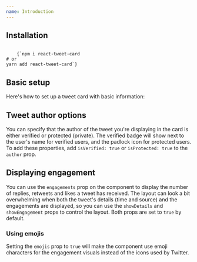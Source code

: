 ```yaml
---
name: Introduction
---
```



## Installation

<Code className="bash">
    {`npm i react-tweet-card
# or
yarn add react-tweet-card`}
</Code>

## Basic setup

Here's how to set up a tweet card with basic information:

<Playground>
    <Container>
        <TweetCard
            author={{ 
                name: 'randy', 
                username: 'randyfactory', 
                image: 'https://pbs.twimg.com/profile_images/1382083582752096262/xrx0PO8Z_400x400.jpg' 
            }}
            tweet={
                `how was “philosopher” ever a job lmao like was socrates sippin wine on a balcony somewhere drunkenly slurring shit like “to find urself, think for urself” with a crowd cheering underneath him like fuck yes socrates another banger this man will not miss`
            }
            time={new Date(2021, 2, 2, 21, 3)}
            source="Twitter for iPhone"
            permalink="https://twitter.com/randyfactory/status/1366841622495961091" // optional
            fitInsideContainer
        />
    </Container>
</Playground>

## Tweet author options

You can specify that the author of the tweet you're displaying in the card is either verified or protected (private). 
The verified badge will show next to the user's name for verified users, and the padlock icon for protected users.
To add these properties, add `isVerified: true` or `isProtected: true` to the `author` prop.

<Playground>
    <Container>
        <TweetCard
            author={{ 
                name: '50cent', 
                username: '50cent', 
                image: 'https://pbs.twimg.com/profile_images/1226895461941940224/hBx6tZxz_400x400.jpg',
                isVerified: true, // try replacing this with "isProtected" 
            }} 
            tweet={
                `I just looked at kanye page what the fuck kind a spaced out tweets are those. fuck that I aint never looking at that shit again`
            }
            time={new Date(2010, 7, 28, 18, 36)}
            source="ÜberSocialOrig"
            permalink="https://twitter.com/50cent/status/22366597012"
            fitInsideContainer
        />
    </Container>
</Playground>

## Displaying engagement

You can use the `engagements` prop on the component to display the number of replies, retweets and likes a tweet has received. 
The layout can look a bit overwhelming when both the tweet's details (time and source) and the engagements are displayed, so you can use the `showDetails` and `showEngagement` props to control the layout. 
Both props are set to `true` by default.

### Using emojis

Setting the `emojis` prop to `true` will make the component use emoji characters for the engagement visuals instead of the icons used by Twitter.

<Playground>
    <Container>
        <TweetCard
            engagement={{
                replies: 206,
                retweets: 17600,
                likes: 128200
            }}
            emojis={false} // try setting this to true 👀
            showDetails={false} // try setting this to true 😬
            author={{ 
                name: 'Ethan Hardy', 
                username: 'ethanhardy', 
                image: 'https://pbs.twimg.com/profile_images/581307528828567552/wO10P9j__400x400.jpg',
            }} 
            tweet={
                `You say that it's fucked that gingerbread men live in gingerbread houses, but to a gingerbread person, gingerbread is as inscrutable and fundamental as carbon. The people and homes are no more alike than humans are to diamonds. Only we, their gods and creators, can see the horror`
            }
            time={new Date(2021, 11, 21, 14, 6)}
            source="Twitter for iPhone"
            permalink="https://twitter.com/ethanhardy/status/1473278732676837382"
            fitInsideContainer
        />
    </Container>
</Playground>